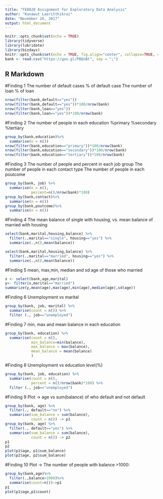 ---
title: "FE8828 Assignment for Exploratory Data Analysis"
author: "Kanawut Laoritthikrai"
date: "November 26, 2017"
output: html_document
---

```{r setup, include=FALSE}
knitr::opts_chunk$set(echo = TRUE)
library(tidyverse)
library(lubridate)
library(bizdays)
knitr::opts_chunk$set(echo = TRUE, fig.align="center", collapse=TRUE, cache=T)
bank <- read.csv("https://goo.gl/PBQnBt", sep = ";")
```

## R Markdown

#Finding 1
The number of default cases 
% of default case
The number of loan
% of loan

```{r finding1, echo=TRUE}
nrow(filter(bank,default=="yes")) 
nrow(filter(bank,default=="yes"))*100/nrow(bank)
nrow(filter(bank,loan=="yes"))
nrow(filter(bank,loan=="yes"))*100/nrow(bank)
```

#Finding 2
The number of people in each education 
%primary
%secondary
%tertiary

```{r finding2, echo=TRUE}
group_by(bank,education)%>% 
  summarise(n = n())
nrow(filter(bank,education=="primary"))*100/nrow(bank)
nrow(filter(bank,education=="secondary"))*100/nrow(bank)
nrow(filter(bank,education=="tertiary"))*100/nrow(bank)
```

#Finding 3
The number of people and percent in each job group
The number of people in each contact type
The number of people in each poutcome
```{r finding3, echo=TRUE}
group_by(bank, job) %>% 
  summarise(n = n(),
            percent=n()/nrow(bank)*100)
group_by(bank,contact)%>% 
  summarise(n = n())
group_by(bank,poutcome)%>% 
  summarise(n = n())
```

#Finding 4
The mean balance of single with housing, vs. mean balance of married with housing

```{r finding4, echo=TRUE}
select(bank,marital,housing,balance) %>%
  filter(.,marital=="single", housing=="yes") %>%
  summarize(.,n(),mean(balance))

select(bank,marital,housing,balance) %>%
  filter(.,marital=="married", housing=="yes") %>%
  summarize(.,n(),mean(balance)) 
```

#Finding 5
mean, max,min, median and sd age of those who married


```{r finding5,echo=TRUE}
x <- select(bank,age,marital)
y<- filter(x,marital=="married")
summarize(y,mean(age),max(age),min(age),median(age),sd(age))

```

#Finding 6
Unemployment vs marital


```{r finding6,echo=TRUE}
group_by(bank, job, marital) %>%
  summarise(count = n()) %>%
  filter (., job=="unemployed")
```


#Finding 7
min, max and mean balance in each education

```{r finding7, echo=TRUE}
group_by(bank, education) %>%
  summarise(count = n(),
            min_balance=min(balance),
            max_balance = max(balance),
            mean_balance = mean(balance)
            )
```

#Finding 8
Unemployment vs education level(%)

```{r finding8, echo=TRUE}
group_by(bank, job, education) %>%
  summarise(count = n(),
            percent = n()/nrow(bank)*100) %>%
  filter (., job=="unemployed")
```

#Finding 9
Plot -> age vs sum(balance) of who default and not default

```{r finding9, echo=TRUE}
group_by(bank, age) %>%
  filter(., default=="no") %>%
  summarise(sum_balance = sum(balance),
            count = n()) -> p1
group_by(bank, age) %>%
  filter(., default=="yes") %>%
  summarise(sum_balance = sum(balance),
            count = n()) -> p2
p1
p2
plot(p1$age, p1$sum_balance)
plot(p2$age, p2$sum_balance)

```

#Finding 10
Plot -> The number of people with balance >1000:

```{r finding10, echo=TRUE}
group_by(bank,age)%>%
  filter(.,balance>1000)%>%
  summarise(count=n())->p1
p1
plot(p1$age,p1$count)

```
